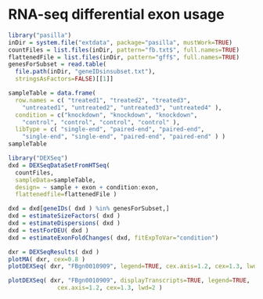 # RNA-seq differential exon usage

```r
library("pasilla")
inDir = system.file("extdata", package="pasilla", mustWork=TRUE)
countFiles = list.files(inDir, pattern="fb.txt$", full.names=TRUE)
flattenedFile = list.files(inDir, pattern="gff$", full.names=TRUE)
genesForSubset = read.table(
  file.path(inDir, "geneIDsinsubset.txt"),
  stringsAsFactors=FALSE)[[1]]
```

```r
sampleTable = data.frame(
  row.names = c( "treated1", "treated2", "treated3",
    "untreated1", "untreated2", "untreated3", "untreated4" ),
  condition = c("knockdown", "knockdown", "knockdown",
    "control", "control", "control", "control" ),
  libType = c( "single-end", "paired-end", "paired-end",
    "single-end", "single-end", "paired-end", "paired-end" ) )
sampleTable
```

```r
library("DEXSeq")
dxd = DEXSeqDataSetFromHTSeq(
  countFiles,
  sampleData=sampleTable,
  design= ~ sample + exon + condition:exon,
  flattenedfile=flattenedFile )
```

```r
dxd = dxd[geneIDs( dxd ) %in% genesForSubset,]
dxd = estimateSizeFactors( dxd )
dxd = estimateDispersions( dxd )
dxd = testForDEU( dxd )
dxd = estimateExonFoldChanges( dxd, fitExpToVar="condition")
```

```r
dxr = DEXSeqResults( dxd )
plotMA( dxr, cex=0.8 )
plotDEXSeq( dxr, "FBgn0010909", legend=TRUE, cex.axis=1.2, cex=1.3, lwd=2 )
```

```r
plotDEXSeq( dxr, "FBgn0010909", displayTranscripts=TRUE, legend=TRUE,
              cex.axis=1.2, cex=1.3, lwd=2 )
```
